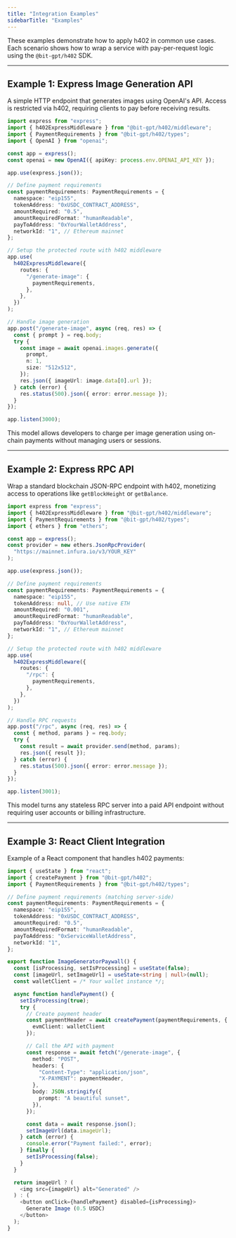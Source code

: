 ```yaml
---
title: "Integration Examples"
sidebarTitle: "Examples"
---
```


These examples demonstrate how to apply h402 in common use cases. Each scenario shows how to wrap a service with pay-per-request logic using the `@bit-gpt/h402` SDK.

---

## Example 1: Express Image Generation API

A simple HTTP endpoint that generates images using OpenAI's API. Access is restricted via h402, requiring clients to pay before receiving results.

```typescript
import express from "express";
import { h402ExpressMiddleware } from "@bit-gpt/h402/middleware";
import { PaymentRequirements } from "@bit-gpt/h402/types";
import { OpenAI } from "openai";

const app = express();
const openai = new OpenAI({ apiKey: process.env.OPENAI_API_KEY });

app.use(express.json());

// Define payment requirements
const paymentRequirements: PaymentRequirements = {
  namespace: "eip155",
  tokenAddress: "0xUSDC_CONTRACT_ADDRESS",
  amountRequired: "0.5",
  amountRequiredFormat: "humanReadable",
  payToAddress: "0xYourWalletAddress",
  networkId: "1", // Ethereum mainnet
};

// Setup the protected route with h402 middleware
app.use(
  h402ExpressMiddleware({
    routes: {
      "/generate-image": {
        paymentRequirements,
      },
    },
  })
);

// Handle image generation
app.post("/generate-image", async (req, res) => {
  const { prompt } = req.body;
  try {
    const image = await openai.images.generate({
      prompt,
      n: 1,
      size: "512x512",
    });
    res.json({ imageUrl: image.data[0].url });
  } catch (error) {
    res.status(500).json({ error: error.message });
  }
});

app.listen(3000);
```

This model allows developers to charge per image generation using on-chain payments without managing users or sessions.

---

## Example 2: Express RPC API

Wrap a standard blockchain JSON-RPC endpoint with h402, monetizing access to operations like `getBlockHeight` or `getBalance`.

```typescript
import express from "express";
import { h402ExpressMiddleware } from "@bit-gpt/h402/middleware";
import { PaymentRequirements } from "@bit-gpt/h402/types";
import { ethers } from "ethers";

const app = express();
const provider = new ethers.JsonRpcProvider(
  "https://mainnet.infura.io/v3/YOUR_KEY"
);

app.use(express.json());

// Define payment requirements
const paymentRequirements: PaymentRequirements = {
  namespace: "eip155",
  tokenAddress: null, // Use native ETH
  amountRequired: "0.001",
  amountRequiredFormat: "humanReadable",
  payToAddress: "0xYourWalletAddress",
  networkId: "1", // Ethereum mainnet
};

// Setup the protected route with h402 middleware
app.use(
  h402ExpressMiddleware({
    routes: {
      "/rpc": {
        paymentRequirements,
      },
    },
  })
);

// Handle RPC requests
app.post("/rpc", async (req, res) => {
  const { method, params } = req.body;
  try {
    const result = await provider.send(method, params);
    res.json({ result });
  } catch (error) {
    res.status(500).json({ error: error.message });
  }
});

app.listen(3001);
```

This model turns any stateless RPC server into a paid API endpoint without requiring user accounts or billing infrastructure.

---

## Example 3: React Client Integration

Example of a React component that handles h402 payments:

```typescript
import { useState } from "react";
import { createPayment } from "@bit-gpt/h402";
import { PaymentRequirements } from "@bit-gpt/h402/types";

// Define payment requirements (matching server-side)
const paymentRequirements: PaymentRequirements = {
  namespace: "eip155",
  tokenAddress: "0xUSDC_CONTRACT_ADDRESS",
  amountRequired: "0.5",
  amountRequiredFormat: "humanReadable",
  payToAddress: "0xServiceWalletAddress",
  networkId: "1",
};

export function ImageGeneratorPaywall() {
  const [isProcessing, setIsProcessing] = useState(false);
  const [imageUrl, setImageUrl] = useState<string | null>(null);
  const walletClient = /* Your wallet instance */;

  async function handlePayment() {
    setIsProcessing(true);
    try {
      // Create payment header
      const paymentHeader = await createPayment(paymentRequirements, {
        evmClient: walletClient
      });

      // Call the API with payment
      const response = await fetch("/generate-image", {
        method: "POST",
        headers: {
          "Content-Type": "application/json",
          "X-PAYMENT": paymentHeader,
        },
        body: JSON.stringify({
          prompt: "A beautiful sunset",
        }),
      });

      const data = await response.json();
      setImageUrl(data.imageUrl);
    } catch (error) {
      console.error("Payment failed:", error);
    } finally {
      setIsProcessing(false);
    }
  }

  return imageUrl ? (
    <img src={imageUrl} alt="Generated" />
  ) : (
    <button onClick={handlePayment} disabled={isProcessing}>
      Generate Image (0.5 USDC)
    </button>
  );
}
```
